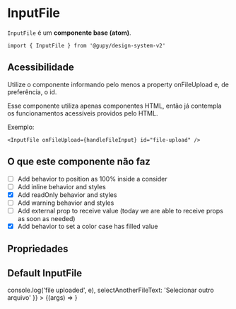 
<Meta title="atoms/InputFile" component={InputFile} argTypes={{}} />

# InputFile

`InputFile` é um **componente base (atom)**.

`import { InputFile } from '@gupy/design-system-v2'`

## Acessibilidade

Utilize o componente informando pelo menos a property onFileUpload e, de preferência, o id.

Esse componente utiliza apenas componentes HTML, então já contempla os funcionamentos acessíveis providos pelo HTML.

Exemplo:

`<InputFile onFileUpload={handleFileInput} id="file-upload" />`

## O que este componente não faz

* [ ] Add behavior to position as 100% inside a consider
* [ ] Add inline behavior and styles
* [X] Add readOnly behavior and styles
* [ ] Add warning behavior and styles
* [ ] Add external prop to receive value (today we are able to receive props as soon as needed)
* [X] Add behavior to set a color case has filled value

## Propriedades

<ArgsTable of={InputFile} />

## Default InputFile

<Canvas>
  <Story
    name="InputFile"
    args={{
      accept: '.doc, .docx, .pdf',
      errorMessage: '',
      hasError: false,
      hint: 'Envie o arquivo nos formatos .doc, .docx, .pdf',
      id: 'input-file-smth',
      labelIcon: 'AttachFile',
      labelText: 'Adicionar arquivo',
      onFileUpload: (e) => console.log('file uploaded', e),
      selectAnotherFileText: 'Selecionar outro arquivo'
    }}
  >
    {(args) => <InputFile {...args} />}
  </Story>
</Canvas>
